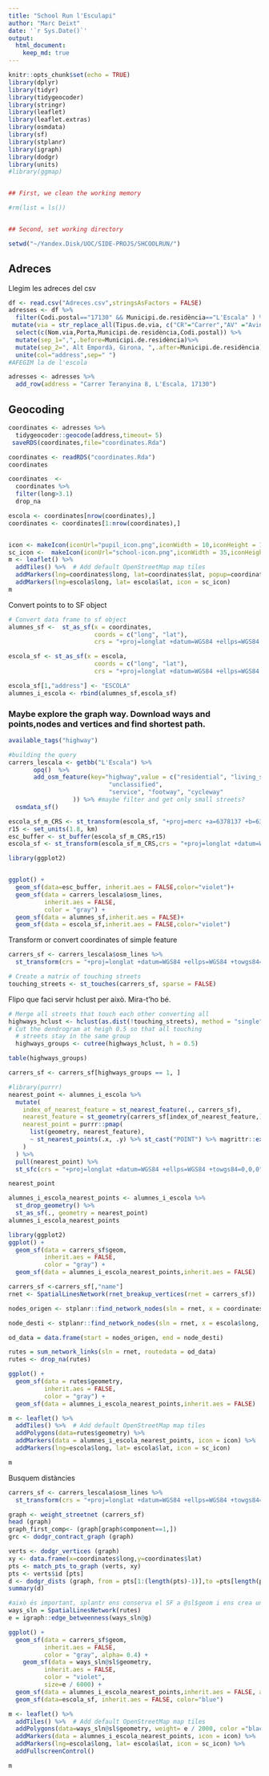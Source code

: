 ```yaml
---
title: "School Run l'Esculapi"
author: "Marc Deixt"
date: '`r Sys.Date()`'
output: 
  html_document:
    keep_md: true
---
```


```r
knitr::opts_chunk$set(echo = TRUE)
library(dplyr)
library(tidyr)
library(tidygeocoder)
library(stringr)
library(leaflet)
library(leaflet.extras)
library(osmdata)
library(sf)
library(stplanr)
library(igraph)
library(dodgr)
library(units)
#library(ggmap)


## First, we clean the working memory

#rm(list = ls())


## Second, set working directory

setwd("~/Yandex.Disk/UOC/SIDE-PROJS/SHCOOLRUN/")
```

## Adreces
Llegim les adreces del csv


```r
df <- read.csv("Adreces.csv",stringsAsFactors = FALSE)
adresses <- df %>%
  filter(Codi.postal=="17130" && Municipi.de.residència=="L'Escala" ) %>%
 mutate(via = str_replace_all(Tipus.de.via, c("CR"="Carrer","AV" ="Avinguda", "PG"= "Passatge","PL"="Plaça","CM"="Camí") )) %>%
  select(c(Nom.via,Porta,Municipi.de.residència,Codi.postal)) %>%
  mutate(sep_1=",",.before=Municipi.de.residència)%>%
  mutate(sep_2=", Alt Empordà, Girona, ",.after=Municipi.de.residència)%>%
  unite(col="address",sep=" ") 
#AFEGIM la de l'escola

adresses <- adresses %>%
  add_row(address = "Carrer Teranyina 8, L'Escala, 17130")

```




## Geocoding

```r


coordinates <- adresses %>%
  tidygeocoder::geocode(address,timeout= 5)
 saveRDS(coordinates,file="coordinates.Rda")

```

```r

coordinates <- readRDS("coordinates.Rda")
coordinates
```


```r

coordinates  <- 
  coordinates %>%
  filter(long>3.1)
  drop_na

escola <- coordinates[nrow(coordinates),]
coordinates <- coordinates[1:nrow(coordinates),]



```




```r
icon <- makeIcon(iconUrl="pupil_icon.png",iconWidth = 10,iconHeight = 10)
sc_icon <-  makeIcon(iconUrl="school-icon.png",iconWidth = 35,iconHeight = 35)
m <- leaflet() %>%
  addTiles() %>%  # Add default OpenStreetMap map tiles
  addMarkers(lng=coordinates$long, lat=coordinates$lat, popup=coordinates$address,icon=icon)%>%
  addMarkers(lng=escola$long, lat= escola$lat, icon = sc_icon)
m

```


Convert points to to SF object
```r

# Convert data frame to sf object
alumnes_sf <-  st_as_sf(x = coordinates, 
                        coords = c("long", "lat"),
                        crs = "+proj=longlat +datum=WGS84 +ellps=WGS84 +towgs84=0,0,0")

escola_sf <- st_as_sf(x = escola, 
                        coords = c("long", "lat"),
                        crs = "+proj=longlat +datum=WGS84 +ellps=WGS84 +towgs84=0,0,0")
```


```r
escola_sf[1,"address"] <- "ESCOLA"
alumnes_i_escola <- rbind(alumnes_sf,escola_sf)
```




### Maybe explore the graph way. Download ways and points,nodes and vertices and find shortest path.


```r
available_tags("highway")
```



```r

#building the query
carrers_lescala <- getbb("L'Escala") %>%
       opq()  %>%
       add_osm_feature(key="highway",value = c("residential", "living_street",
                            "unclassified",
                            "service", "footway", "cycleway"
                  )) %>% #maybe filter and get only small streets?
  osmdata_sf()


```


```r

escola_sf_m_CRS <- st_transform(escola_sf, "+proj=merc +a=6378137 +b=6378137 +lat_ts=0.0 +lon_0=0.0 +x_0=0.0 +y_0=0 +k=1.0 +units=m +nadgrids=@null +no_defs")
r15 <- set_units(1.8, km)
esc_buffer <- st_buffer(escola_sf_m_CRS,r15)
escola_sf <- st_transform(escola_sf_m_CRS,crs = "+proj=longlat +datum=WGS84 +ellps=WGS84 +towgs84=0,0,0")
```


```r
library(ggplot2)


ggplot() +
  geom_sf(data=esc_buffer, inherit.aes = FALSE,color="violet")+
  geom_sf(data = carrers_lescala$osm_lines,
          inherit.aes = FALSE,
          color = "gray") +
  geom_sf(data = alumnes_sf,inherit.aes = FALSE)+
  geom_sf(data = escola_sf,inherit.aes = FALSE,color="violet")


``` 













Transform or convert coordinates of simple feature

```r

carrers_sf <- carrers_lescala$osm_lines %>%
  st_transform(crs = "+proj=longlat +datum=WGS84 +ellps=WGS84 +towgs84=0,0,0") 
```



```r
# Create a matrix of touching streets
touching_streets <- st_touches(carrers_sf, sparse = FALSE)

```

Flipo que faci servir hclust per això. Mira-t'ho bé.

```r
# Merge all streets that touch each other converting all
highways_hclust <- hclust(as.dist(!touching_streets), method = "single")
# Cut the dendrogram at heigh 0.5 so that all touching 
  # streets stay in the same group
  highways_groups <- cutree(highways_hclust, h = 0.5)
```



```r
table(highways_groups)
```


```r
carrers_sf <- carrers_sf[highways_groups == 1, ]

```


```r
#library(purrr)
nearest_point <- alumnes_i_escola %>%
  mutate(
    index_of_nearest_feature = st_nearest_feature(., carrers_sf),
    nearest_feature = st_geometry(carrers_sf[index_of_nearest_feature,]),
    nearest_point = purrr::pmap(
      list(geometry, nearest_feature),
      ~ st_nearest_points(.x, .y) %>% st_cast("POINT") %>% magrittr::extract2(2)
    )
  ) %>%
  pull(nearest_point) %>%
  st_sfc(crs = "+proj=longlat +datum=WGS84 +ellps=WGS84 +towgs84=0,0,0") 

nearest_point
```



```r
alumnes_i_escola_nearest_points <- alumnes_i_escola %>% 
  st_drop_geometry() %>% 
  st_as_sf(., geometry = nearest_point)
alumnes_i_escola_nearest_points
```

```r
library(ggplot2)
ggplot() +
  geom_sf(data = carrers_sf$geom,
          inherit.aes = FALSE,
          color = "gray") +
  geom_sf(data = alumnes_i_escola_nearest_points,inherit.aes = FALSE)
```


```r
carrers_sf <-carrers_sf[,"name"]
rnet <- SpatialLinesNetwork(rnet_breakup_vertices(rnet = carrers_sf))

```


```r

nodes_origen <- stplanr::find_network_nodes(sln = rnet, x = coordinates$long, y = coordinates$lat)

node_desti <- stplanr::find_network_nodes(sln = rnet, x = escola$long, y = escola$lat)
```


```r

od_data = data.frame(start = nodes_origen, end = node_desti)

```

```r

rutes = sum_network_links(sln = rnet, routedata = od_data)
rutes <- drop_na(rutes)

ggplot() +
  geom_sf(data = rutes$geometry,
          inherit.aes = FALSE,
          color = "gray") +
  geom_sf(data = alumnes_i_escola_nearest_points,inherit.aes = FALSE)


```


```r
m <- leaflet() %>%
  addTiles() %>%  # Add default OpenStreetMap map tiles
  addPolygons(data=rutes$geometry) %>%
  addMarkers(data = alumnes_i_escola_nearest_points, icon = icon) %>%
  addMarkers(lng=escola$long, lat= escola$lat, icon = sc_icon)

m

```



Busquem distàncies

```r

carrers_sf <- carrers_lescala$osm_lines %>%
  st_transform(crs = "+proj=longlat +datum=WGS84 +ellps=WGS84 +towgs84=0,0,0") 

graph <- weight_streetnet (carrers_sf)
head (graph)
graph_first_comp<- (graph[graph$component==1,])
grc <- dodgr_contract_graph (graph)
```


```r
verts <- dodgr_vertices (graph)
xy <- data.frame(x=coordinates$long,y=coordinates$lat)
pts <- match_pts_to_graph (verts, xy)
pts <- verts$id [pts]
d <- dodgr_dists (graph, from = pts[1:(length(pts)-1)],to =pts[length(pts)] )
summary(d)
```





```r

#això és important, splantr ens conserva el SF a @sl$geom i ens crea un graf a @g. el mètode edge_betweenness és responsable d'assignar els pesos segons la coincidència.
ways_sln = SpatialLinesNetwork(rutes)
e = igraph::edge_betweenness(ways_sln@g)

ggplot() +
  geom_sf(data = carrers_sf$geom,
          inherit.aes = FALSE,
          color = "gray", alpha= 0.4) +
    geom_sf(data = ways_sln@sl$geometry,
          inherit.aes = FALSE,
          color = "violet",
          size=e / 6000) +
  geom_sf(data = alumnes_i_escola_nearest_points,inherit.aes = FALSE, alpha=0.2,size=0.5) +
  geom_sf(data=escola_sf, inherit.aes = FALSE, color="blue")
```















```r
m <- leaflet() %>%
  addTiles() %>%  # Add default OpenStreetMap map tiles
  addPolygons(data=ways_sln@sl$geometry, weight= e / 2000, color ="black") %>%
  addMarkers(data = alumnes_i_escola_nearest_points, icon = icon) %>%
  addMarkers(lng=escola$long, lat= escola$lat, icon = sc_icon) %>%
  addFullscreenControl()

m

```
